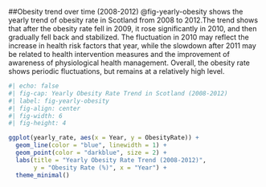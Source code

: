##Obesity trend over time (2008-2012)
@fig-yearly-obesity shows the yearly trend of obesity rate in Scotland from 2008 to 2012.The trend shows that after the obesity rate fell in 2009, it rose significantly in 2010, and then gradually fell back and stabilized. The fluctuation in 2010 may reflect the increase in health risk factors that year, while the slowdown after 2011 may be related to health intervention measures and the improvement of awareness of physiological health management. Overall, the obesity rate shows periodic fluctuations, but remains at a relatively high level.

```r
#| echo: false
#| fig-cap: Yearly Obesity Rate Trend in Scotland (2008-2012)
#| label: fig-yearly-obesity
#| fig-align: center
#| fig-width: 6
#| fig-height: 4

ggplot(yearly_rate, aes(x = Year, y = ObesityRate)) +
  geom_line(color = "blue", linewidth = 1) +
  geom_point(color = "darkblue", size = 2) +
  labs(title = "Yearly Obesity Rate Trend (2008-2012)",
       y = "Obesity Rate (%)", x = "Year") +
  theme_minimal()
```
